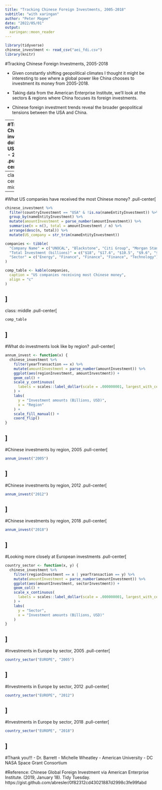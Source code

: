 ```yaml
---
title: "Tracking Chinese Foreign Investments, 2005-2018"
subtitle: "with xaringan"
author: "Peter Magee"
date: "2022/05/01"
output:
  xaringan::moon_reader
---
```


```r
library(tidyverse)
chinese_investment <- read_csv("aei_fdi.csv")
library(knitr)
```

#Tracking Chinese Foreign Investments, 2005-2018

- Given constantly shifting geopolitical climates I thought it might be interesting to see where a global power like China chooses to investment its money from 2005-2018.

- Taking data from the American Enterprise Institute, we'll look at the sectors & regions where China focuses its foreign investments.

- Chinese foreign investment trends reveal the broader geopolitical tensions between the USA and China. 

---
#Tracking China's investment dollars in USA, 2005 - 2018
.pull-center[
```r
investment_order <- c("LOGISTICS", "CHEMICALS", "METALS", "HEALTH", "AGRICULTURE", "ENTERTAINMENT", "OTHER", "TOURISM", "TRANSPORT", "REAL ESTATE", "ENERGY", "TECHNOLOGY", "FINANCE")

USA_by_sector <- chinese_investment %>%
  filter(countryInvestment == "USA") %>%
  mutate(amountInvestment = parse_number(amountInvestment)) %>%
  ggplot(aes(factor(sectorInvestment, level = investment_order), amountInvestment)) +
  geom_col() +
  scale_y_continuous(
    labels = scales::label_dollar(scale = .000000001, largest_with_cents = 0)
  ) +
  labs(
    y = "Investment amounts (Billions, USD)",
    x = "Sector",
    title = "How China invested its money in USA, 2005-2018"
  )

graph_1 <- USA_by_sector + coord_flip()
```
]

---
class: center, middle
```r
graph_1
```
---

#What US companies have received the most Chinese money?
.pull-center[
```r
chinese_investment %>%
  filter(countryInvestment == "USA" & !is.na(nameEntityInvestment)) %>%
  group_by(nameEntityInvestment) %>%
  mutate(amountInvestment = parse_number(amountInvestment)) %>%
  summarise(n = n(), total = amountInvestment / n) %>%
  arrange(desc(n, total)) %>%
  mutate(US_company = str_trim(nameEntityInvestment))

companies <- tibble(
  "Company Name" = c("UNOCAL", "Blackstone", "Citi Group", "Morgan Stanley", "Ingram Micro"),
  "Total Investment (billions)" = c("$18", "$17.6", "$10.5", "$9.6", "$6.0"),
  "Sector" = c("Energy", "Finance", "Finance", "Finance", "Technology")
)

comp_table <- kable(companies,
  caption = "US companies receiving most Chinese money",
  align = "c"
)
```
]
---
class: middle
.pull-center[
```r
comp_table
```
]
---
#What do investments look like by region?
.pull-center[
```r
annum_invest <- function(x) {
  chinese_investment %>%
    filter(yearTransaction == x) %>%
    mutate(amountInvestment = parse_number(amountInvestment)) %>%
    ggplot(aes(regionInvestment, amountInvestment)) +
    geom_col() +
    scale_y_continuous(
      labels = scales::label_dollar(scale = .000000001, largest_with_cents = 0)
    ) +
    labs(
      y = "Investment amounts (Billions, USD)",
      x = "Region"
    ) +
    scale_fill_manual() +
    coord_flip()
}
```
]
---
#Chinese investments by region, 2005
.pull-center[
```r
annum_invest("2005")
```
]
---
#Chinese investments by region, 2012
.pull-center[
```r
annum_invest("2012")
```
]
---
#Chinese investments by region, 2018
.pull-center[
```r
annum_invest("2018")
```
]
---
#Looking more closely at European investments
.pull-center[
```r
country_sector <- function(x, y) {
  chinese_investment %>%
    filter(regionInvestment == x | yearTransaction == y) %>%
    mutate(amountInvestment = parse_number(amountInvestment)) %>%
    ggplot(aes(amountInvestment, sectorInvestment)) +
    geom_col() +
    scale_x_continuous(
      labels = scales::label_dollar(scale = .000000001, largest_with_cents = 0)
    ) +
    labs(
      y = "Sector",
      x = "Investment amounts (Billions, USD)"
    )
}
```
]
---
#Investments in Europe by sector, 2005
.pull-center[
```r
country_sector("EUROPE", "2005")
```
]
---
#Investments in Europe by sector, 2012
.pull-center[
```r
country_sector("EUROPE", "2012")
```
]
---
#Investments in Europe by sector, 2018
.pull-center[
```r
country_sector("EUROPE", "2018")
```
]
---
#Thank you!!!
- Dr. Barrett
- Michelle Wheatley
- American University
- DC NASA Space Grant Consortium 

#Reference:
Chinese Global Foreign Investment via American Enterprise Institute. (2019, January 18). Tidy Tuesday. https://gist.github.com/abresler/0f82312cd43021887d2998c3fe99fabd
